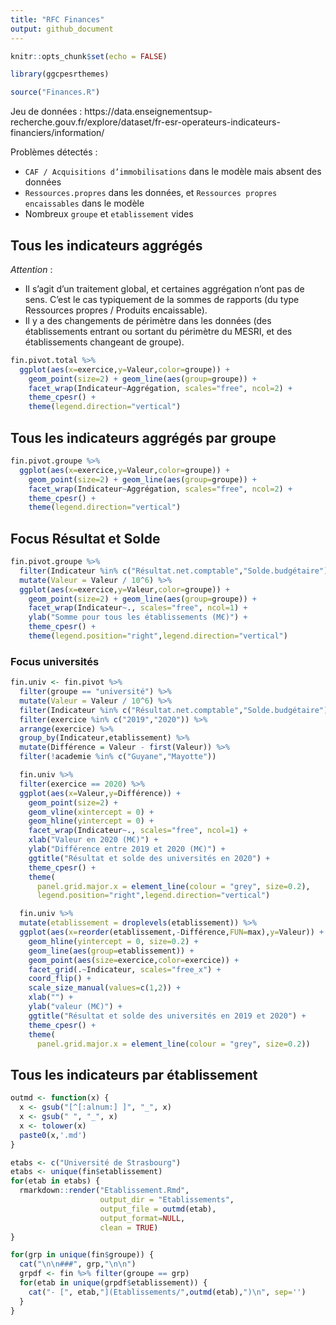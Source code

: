 ```yaml
---
title: "RFC Finances"
output: github_document
---
```


```r
knitr::opts_chunk$set(echo = FALSE)

library(ggcpesrthemes)

source("Finances.R")
```

Jeu de données :
https://data.enseignementsup-recherche.gouv.fr/explore/dataset/fr-esr-operateurs-indicateurs-financiers/information/


Problèmes détectés :

- `CAF / Acquisitions d’immobilisations` dans le modèle mais absent des données
- `Ressources.propres` dans les données, et `Ressources propres encaissables` dans le modèle
- Nombreux `groupe` et `etablissement` vides

## Tous les indicateurs aggrégés

_Attention_ : 

- Il s'agit d'un traitement global, et certaines aggrégation n'ont pas de sens. C'est le cas typiquement de la sommes de rapports (du type Ressources propres / Produits encaissable).
- Il y a des changements de périmètre dans les données (des établissements entrant ou sortant du périmètre du MESRI, et des établissements changeant de groupe).


```r
fin.pivot.total %>%
  ggplot(aes(x=exercice,y=Valeur,color=groupe)) +
    geom_point(size=2) + geom_line(aes(group=groupe)) +
    facet_wrap(Indicateur~Aggrégation, scales="free", ncol=2) +
    theme_cpesr() +
    theme(legend.direction="vertical")
```

## Tous les indicateurs aggrégés par groupe

```r
fin.pivot.groupe %>% 
  ggplot(aes(x=exercice,y=Valeur,color=groupe)) +
    geom_point(size=2) + geom_line(aes(group=groupe)) +
    facet_wrap(Indicateur~Aggrégation, scales="free", ncol=2) +
    theme_cpesr() +
    theme(legend.direction="vertical")
```

## Focus Résultat et Solde

```r
fin.pivot.groupe %>% 
  filter(Indicateur %in% c("Résultat.net.comptable","Solde.budgétaire"), Aggrégation == "Somme") %>%
  mutate(Valeur = Valeur / 10^6) %>%
  ggplot(aes(x=exercice,y=Valeur,color=groupe)) +
    geom_point(size=2) + geom_line(aes(group=groupe)) +
    facet_wrap(Indicateur~., scales="free", ncol=1) +
    ylab("Somme pour tous les établissements (M€)") +
    theme_cpesr() +
    theme(legend.position="right",legend.direction="vertical")
```

### Focus universités

```r
fin.univ <- fin.pivot %>%
  filter(groupe == "université") %>%
  mutate(Valeur = Valeur / 10^6) %>%
  filter(Indicateur %in% c("Résultat.net.comptable","Solde.budgétaire")) %>%
  filter(exercice %in% c("2019","2020")) %>%
  arrange(exercice) %>%
  group_by(Indicateur,etablissement) %>%
  mutate(Différence = Valeur - first(Valeur)) %>%
  filter(!academie %in% c("Guyane","Mayotte"))
```

```r
  fin.univ %>%
  filter(exercice == 2020) %>%
  ggplot(aes(x=Valeur,y=Différence)) +
    geom_point(size=2) +
    geom_vline(xintercept = 0) +
    geom_hline(yintercept = 0) +
    facet_wrap(Indicateur~., scales="free", ncol=1) +
    xlab("Valeur en 2020 (M€)") + 
    ylab("Différence entre 2019 et 2020 (M€)") +
    ggtitle("Résultat et solde des universités en 2020") +
    theme_cpesr() +
    theme(
      panel.grid.major.x = element_line(colour = "grey", size=0.2),
      legend.position="right",legend.direction="vertical")
```

```r
  fin.univ %>%
  mutate(etablissement = droplevels(etablissement)) %>%
  ggplot(aes(x=reorder(etablissement,-Différence,FUN=max),y=Valeur)) +
    geom_hline(yintercept = 0, size=0.2) +
    geom_line(aes(group=etablissement)) +
    geom_point(aes(size=exercice,color=exercice)) + 
    facet_grid(.~Indicateur, scales="free_x") +
    coord_flip() +
    scale_size_manual(values=c(1,2)) +
    xlab("") + 
    ylab("valeur (M€)") +
    ggtitle("Résultat et solde des universités en 2019 et 2020") +
    theme_cpesr() +
    theme(
      panel.grid.major.x = element_line(colour = "grey", size=0.2))
```

## Tous les indicateurs par établissement


```r

outmd <- function(x) {
  x <- gsub("[^[:alnum:] ]", "_", x)
  x <- gsub(" ", "_", x)
  x <- tolower(x)
  paste0(x,'.md')
}
```

```r

etabs <- c("Université de Strasbourg")
etabs <- unique(fin$etablissement)
for(etab in etabs) {
  rmarkdown::render("Etablissement.Rmd",
                    output_dir = "Etablissements",
                    output_file = outmd(etab),
                    output_format=NULL,
                    clean = TRUE)
}
```



```r
for(grp in unique(fin$groupe)) {
  cat("\n\n###", grp,"\n\n")
  grpdf <- fin %>% filter(groupe == grp)
  for(etab in unique(grpdf$etablissement)) {
    cat("- [", etab,"](Etablissements/",outmd(etab),")\n", sep='')
  }
}
```


